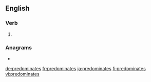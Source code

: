==English==

===Verb===
{{head|en|verb form}}

# {{en-third-person singular of|predominate}}

===Anagrams===
* {{l|en|impersonated}}

[[de:predominates]]
[[fr:predominates]]
[[ja:predominates]]
[[fi:predominates]]
[[vi:predominates]]